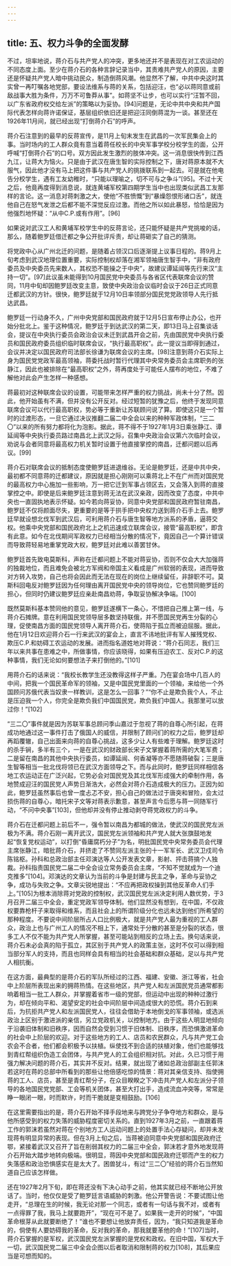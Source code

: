 ```yaml
---
---
---
```

title: 五、权力斗争的全面发酵
---




不过，坦率地说，蒋介石与共产党人的冲突，更多地还并不是表现在对工农运动的不同态度上面。至少在蒋介石的各种言辞记录当中，其责难共产党人的原因，主要还是怀疑共产党人暗中挑动民众，制造倒蒋风潮。他显然不了解，中共中央这时其实曾一再叮嘱各地党部，要设法维系与蒋的关系，包括迎汪，也“必以蒋同意或前敌战事大胜为条件，万万不可鲁莽从事”。如蒋坚不让步，也可以实行“汪暂不回，以广东省政府权交给左派”的策略以为妥协。[94]问题是，无论中共中央和共产国际代表怎样向蒋许诺保证，基层组织依旧还是把迎汪同倒蒋混为一谈。甚至还在1926年11月间，就已经出现“打倒蒋介石”的呼声。

蒋介石注意到的最早的反蒋宣传，是11月上旬末发生在武昌的一次军民集会上的事。当时场内的工人群众竟有意当着蒋任校长的中央军事学校分校学生的面，公开呼喊“打倒蒋介石”的口号。双方因此发生激烈的肢体冲突。这一消息很快传到江西九江，让蒋大为恼火。只是由于武汉在唐生智的实际控制之下，唐对蒋原本就不大服气，因此他才没有马上把这件事与共产党人的挑拨联系到一起去。可是就在他电告分校学生，遇有工友幼稚时，“只能以理喻之，切不可与之争斗”[95]。不过十天之后，他竟再度得到消息说，就连黄埔军校第四期学生当中也出现类似武昌工友那样的言论。这一消息对蒋刺激之大，使他“不胜愤慨”到“暴燥怨恨形诸口舌”，就连他自己在怒气发泄之后都不能不深觉反应过激。而他之所以如此暴怒，恰恰是因为他强烈地怀疑：“从中C.P.或有作用”。[96]

如果说对武汉工人和黄埔军校学生中的反蒋言论，还只能怀疑是共产党挑唆的话，那么，随着鲍罗廷借迁都之争公开批评斥责，却让蒋砸实了自己的猜测。

将党政中心从广州北迁的问题，是随着占领汉口后逐渐提上议事日程的。蒋9月上旬考虑到武汉地理位置重要，实际控制权却落在湘军领袖唐生智手中，“非有政府委员及中央委员先来数人，其权恐不能操之于中央”，故建议谭延闿等先行来汉“主持一切”。[97]此议虽未能得到10月国民党中央委员与各省区代表联席会议的赞同，11月中旬却因鲍罗廷改变主意，致使中央政治会议临时会议于26日正式同意迁都武汉的方针。很快，鲍罗廷就于12月10日率领部分国民党党政领导人先行抵达武昌。

鲍罗廷一行动身不久，广州中央党部和国民政府就于12月5日宣布停止办公，也开始分批北上。鉴于这种情况，鲍罗廷于到达武汉的第二天，即13日马上召集谈话会，提议在中央执行委员会政治会议未迁到武昌开会之前，先由国民党中央执行委员和国民政府委员组织临时联席会议，“执行最高职权”。此一提议当即得到通过，会议并决定以国民政府司法部长徐谦为联席会议的主席。[98]注意到蒋介石实际上身为国民党党政军最高领袖，蒋委托战时暂行代理其中央常务委员会主席职务的张静江，因此也被排除在“最高职权”之外，蒋再度处于可能任人摆布的地位，不难了解他对此会产生怎样一种感想。

蒋最初对这种联席会议的设置，可能带来怎样严重的权力挑战，尚未十分了然。因此，他开始虽有不满，但并没有公开反对。经过短暂的犹豫之后，他终于发现同意联席会议可以代行最高职权，势必等于重新让苏联顾问说了算。即使这只是一个暂时的过渡形态，一旦它通过决议推翻二届二中全会以来的种种军政体制，“三二〇”以来的所有努力都将化为泡影。据此，蒋不得不于1927年1月3日乘张静江、谭延闿等中央执行委员路过南昌北上武汉之际，召集中央政治会议第六次临时会议，劝说与会者同意将最高权力机关暂时设置于他直接掌控的南昌，迁都问题以后再议。[99]

蒋介石对联席会议的抵制态度使鲍罗廷进退维谷。无论是鲍罗廷，还是中共中央，最初都不同意蒋的迁都建议，原因就是担心刚刚可以乘蒋北上不在广州而对国民党的最高权力中心施加一些影响，万一把它迁到军事占领区去，又会落入到蒋的直接掌控之中。即使是后来鲍罗廷注意到蒋无法在武汉亲政，因而改变了态度，中共中央也一直固执地表示怀疑。如今若向蒋妥协，同意中央党部和国民政府暂驻南昌，鲍罗廷不仅将颜面尽失，更重要的是等于拱手把中央权力送到蒋介石手上去。鲍罗廷早就设想北伐军到武汉后，可利用蒋介石与唐生智等地方派系的矛盾，逼蒋交权。他乘中央党部和国民政府北上之机迅速成立联席会议，接管“最高职权”，即含有此意。如今在北伐期间军政权力已经相当分散的情况下，竟因自己一个算计错误而导致蒋轻易地重掌党政大权，鲍罗廷对此难以善罢甘休。

鲍罗廷首先致电莫斯科，声称在迁都问题上不能对蒋妥协，否则不仅会大大加强蒋的独裁地位，而且难免会被北方军阀和帝国主义看成是广州软弱的表现，进而导致对方转入攻势，自己也将会因此而无法在现在的岗位上继续留任，非辞职不可。莫斯科回电反对鲍罗廷因为任何理由离开国民党中央的领导岗位，它也赞同鲍罗廷的担心，但同时仍建议鲍罗廷应亲赴南昌劝蒋，争取妥协解决争端。[100]

既然莫斯科基本赞同他的意见，鲍罗廷遂横下一条心，不惜把自己推上第一线，与蒋介石摊牌。意在利用国民党领导层多数坚持联俄，并不愿国民党再生分裂的心理，促使南昌方面的国民党领导人离开蒋介石，使蒋陷于孤立而被迫屈服。据此，他在1月12日欢迎蒋介石一行来武汉的宴会上，直言不讳地批评有军人摧残党权、欺压C.P.和妨碍工农运动的发展。进而指名道姓地对蒋说：“蒋介石同志，我们三年以来共事在患难之中，所做事情，你应该晓得，如果有压迫农工、反对C.P.的这种事情，我们无论如何要想法子来打倒他的。”[101]

用蒋介石的话来说：“我校长教学生还没教得这样子严重。乃在宴会场中几百人的中间，把我一个国民革命军的领袖，又是中国民党里面的一个领袖，来给他一个外国顾问苏俄代表当奴隶一样教训，这是怎么一回事？”“你不止是欺负我个人，不止是压迫我一个人，你完全是欺负我们中国国民党，欺负我们中国人。我那里可以放过你！”[102]

“三二〇”事件就是因为苏联军事总顾问季山嘉过于忽视了蒋的自尊心所引起，在蒋成功地通过这一事件打击了俄国人的威信，并限制了顾问们的权力之后，鲍罗廷却再蹈覆辙，自己出面来向蒋的自尊心挑战，这多少让人有些难于理解。鲍罗廷这时的杀手锏，多半有三个，一是在武汉的财政部长宋子文掌握着蒋所需的大笔军费；二是留在南昌的其他中央执行委员，如谭延闿、何香凝等亦不愿随蒋破裂；三是唐生智等相当一批北伐将领已在武汉方面领导之下。而与此同时，鲍罗廷同样相信各地工农运动正在广泛兴起，它势必会对国民党及其北伐军形成强大的牵制作用，各地赞成迎汪的国民党人声势日渐浩大，必然会对蒋介石造成极大的压力。正因为如此，鲍罗廷虽然事后也曾一度忐忑不安，担心自己的做法过于唐突和冒险，会太过损伤蒋的自尊心，暗托宋子文等对蒋表示歉意，甚至声言今后愿与蒋一同随军行动，“不问中央事”[103]，但他却并没有停止推动剥夺蒋党政权力的斗争。

蒋介石在迁都问题上前后不一，强令暂以南昌为都城的做法，使武汉的国民党左派极为不满。蒋介石刚一离开武汉，国民党左派领袖和共产党人就大张旗鼓地发起“恢复党权运动”，以打倒“昏庸腐朽分子”为名，明批国民党中央常务委员会代理主席张静江，暗批蒋介石，并挤走了不赞同左派主张的十一军军长、武汉卫戍司令陈铭枢。孙科和总政治部主任邓演达等人公开发表文章，影射、抨击蒋搞个人独裁。孙科指责国民党二届二中全会设立常务委员会主席，“不知不觉就成为一个迪克推多”[104]。邓演达的文章认为当前的斗争是封建与民主之争，革命与妥协之争，成功与失败之争。文章尖锐地提出：“不应再把政权操到其他反革命人们手上。”[105]为根本消除蒋对党政的控制权，武汉国民党左派决定利用人数优势，于3月召开二届三中全会，重定党政军领导体制。他们显然没有想到，在中国，不仅政权要靠枪杆子来取得和维系，而且社会上的所谓阶级分化也远未达到他们所希望的那种程度。不要说中间阶层所占人口比例极大，就是共产党人最为重视的工人群众，政治上也与广州工人的情况不相上下，通常处于分散的甚至是分裂的状态，很多工人不仅不能为共产党人所掌握，甚至可能站到相反的立场上去。换句话来说，蒋介石未必会真的陷于孤立，其区别于共产党人的政策主张，这时不仅可以得到相当部分军人的支持，而且也同样会具有相当的社会基础和群众基础，足以与共产党人相抗衡。

在这方面，最典型的是蒋介石的军队所经过的江西、福建、安徽、浙江等省，社会中上阶层所表现出来的拥蒋热情。在这些地区，共产党人和左派国民党员通常都影响着相当一批工人群众，并掌握着省市一级的党部，但运动中出现的种种过激行为，却在倾向平和、渴望安定的社会中间阶层中间造成很大的恐慌。蒋介石到来后，为抗拒共产党人和左派国民党人，往往会借助于本地倒戈的军事领袖，或选派政治上区别于激进派的亲信，另立党政机关，以控制地方。由于这些人明显地倾向于沿袭旧体制和旧秩序，因而自然会受到习惯于旧体制、旧秩序，而恐惧激进革命的社会中上阶层的欢迎。对于这些地方的工人、店员和农民群众，凡与共产党工会农会不合者，他们都会积极予以扶植。纵使找不到合适的扶植对象，他们也能够找到青红帮组织伪造工会团体，与共产党人的工会组织相对抗。对此，久已习惯于用强力解决问题的蒋介石，其实并不反对。结果，就出现了诸如总政治部副主任郭沫若这时在蒋的总部中所看到的那些让他倍感吃惊的情景：蒋对其亲信支持、指使拥蒋的工人、店员，甚至是青红帮分子，在众目睽睽之下冲击共产党人和左派分子领导的各地国民党党部、工会等机关团体，甚至大打出手，造成流血冲突等，常常是睁一眼闭一眼，时而默许，时而干脆就是变相鼓励。[106]

在这里需要指出的是，蒋介石开始不择手段地来与跨党分子争夺地方和群众，是与他所感受到的权力失落的威胁程度密切关系的。直到1927年3月之前，一直跟着蒋工作的郭沫若虽然对蒋在个别地方工人运动问题上的处置手法心存疑问，却并未发现蒋有明显异常的表现。但在3月上旬之后，当蒋被迫同意中央党部和国民政府迁鄂，紧接着武汉又召开了旨在削弱其权力的二届三中全会，郭沫若才意外地发现蒋介石开始大踏步地转向极端。很明显，蒋因中央党部和国民政府迁鄂而产生的权力失落感和政治恐惧感实在是太大了。困兽犹斗，有过“三二〇”经验的蒋介石当然知道自己应该怎样做。

还在1927年2月下旬，即在蒋还没有下决心动手之前，他其实就已经不断地公开放话了。当时，他仅仅是受了鲍罗廷言语威胁的刺激。他公开警告说：不要试图让他走开，“总理在生的时候，我无论对那一个同志，或者有一句话与我不对，或者有一点得罪了我，我马上就要跑开”，“现在可不是了。如果我一走开的时候”，“中国革命根芽从此就要断绝了！”谁也不要想让他放弃责任，因为，“我只知道我是革命的，倘使有人要妨碍我的革命，反对我的革命，那我就要革他的命！”[107]当时，蒋介石掌握的是军权，武汉国民党左派掌握的是党权和政权。在旧中国，军权大于一切，武汉国民党二届三中全会企图以后者取消和限制蒋的权力[108]，其后果应当是可想而知的。